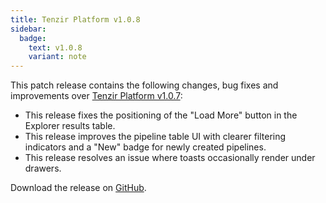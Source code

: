 ```yaml
---
title: Tenzir Platform v1.0.8
sidebar:
  badge:
    text: v1.0.8
    variant: note
---
```


This patch release contains the following changes, bug fixes and improvements
over [Tenzir Platform
v1.0.7](https://github.com/tenzir/platform/releases/tag/v1.0.7):

- This release fixes the positioning of the "Load More" button in the Explorer
  results table.
- This release improves the pipeline table UI with clearer filtering
  indicators and a "New" badge for newly created pipelines.
- This release resolves an issue where toasts occasionally render under
  drawers.

Download the release on [GitHub](https://github.com/tenzir/platform/releases/tag/v1.0.8).
